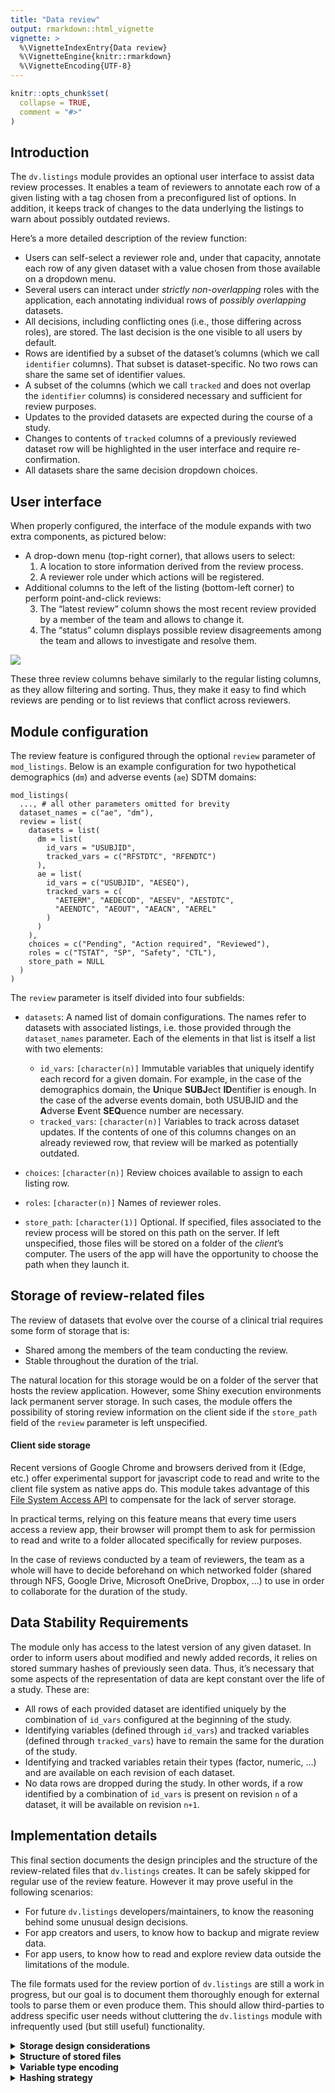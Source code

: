 ```yaml
---
title: "Data review"
output: rmarkdown::html_vignette
vignette: >
  %\VignetteIndexEntry{Data review}
  %\VignetteEngine{knitr::rmarkdown}
  %\VignetteEncoding{UTF-8}
---
```


```r
knitr::opts_chunk$set(
  collapse = TRUE,
  comment = "#>"
)
```

## Introduction

The `dv.listings` module provides an optional user interface to assist data review processes. It enables a team of reviewers to annotate each row of a given listing with a tag chosen from a preconfigured list of options. In addition, it keeps track of changes to the data underlying the listings to warn about possibly outdated reviews.

Here's a more detailed description of the review function:

- Users can self-select a reviewer role and, under that capacity, annotate each row of any given dataset with a value chosen from those available on a dropdown menu.
- Several users can interact under _strictly non-overlapping_ roles with the application, each annotating individual rows of _possibly overlapping_ datasets.
- All decisions, including conflicting ones (i.e., those differing across roles), are stored. The last decision is the one visible to all users by default.
- Rows are identified by a subset of the dataset's columns (which we call `identifier` columns). That subset is dataset-specific. No two rows can share the same set of identifier values.
- A subset of the columns (which we call `tracked` and does not overlap the `identifier` columns) is considered necessary and sufficient for review purposes.
- Updates to the provided datasets are expected during the course of a study. 
- Changes to contents of `tracked` columns of a previously reviewed dataset row will be highlighted in the user interface and require re-confirmation.
- All datasets share the same decision dropdown choices.

## User interface

When properly configured, the interface of the module expands with two extra components, as pictured below:

- A drop-down menu (top-right corner), that allows users to select:
  1. A location to store information derived from the review process.
  2. A reviewer role under which actions will be registered.
- Additional columns to the left of the listing (bottom-left corner) to perform point-and-click reviews:
  3. The "latest review" column shows the most recent review provided by a member of the team and allows to change it.
  4. The "status" column displays possible review disagreements among the team and allows to investigate and resolve them.

![](images/review00.jpg)

These three review columns behave similarly to the regular listing columns, as they allow filtering and sorting. Thus, they make it easy to find which reviews are pending or to list reviews that conflict across reviewers.

## Module configuration

The review feature is configured through the optional `review` parameter of `mod_listings`. Below is an example configuration for two hypothetical demographics (`dm`) and adverse events (`ae`) SDTM domains:
```
mod_listings(
  ..., # all other parameters omitted for brevity
  dataset_names = c("ae", "dm"),
  review = list(
    datasets = list(
      dm = list(
        id_vars = "USUBJID",
        tracked_vars = c("RFSTDTC", "RFENDTC")
      ),
      ae = list(
        id_vars = c("USUBJID", "AESEQ"), 
        tracked_vars = c(
          "AETERM", "AEDECOD", "AESEV", "AESTDTC", 
          "AEENDTC", "AEOUT", "AEACN", "AEREL"
        )
      )
    ),
    choices = c("Pending", "Action required", "Reviewed"),
    roles = c("TSTAT", "SP", "Safety", "CTL"),
    store_path = NULL
  )
)
```
The `review` parameter is itself divided into four subfields:

- `datasets`: A named list of domain configurations. The names refer to datasets with associated listings, i.e. those provided through the `dataset_names` parameter. Each of the elements in that list is itself a list with two elements:

  - `id_vars`: `[character(n)]` Immutable variables that uniquely identify each record for a given domain. For example, in the case of the demographics domain, the **U**nique **SUBJ**ect **ID**entifier is enough. In the case of the adverse events domain, both USUBJID and the **A**dverse **E**vent **SEQ**uence number are necessary.
  - `tracked_vars`: `[character(n)]` Variables to track across dataset updates. If the contents of one of this columns changes on an already reviewed row, that review will be marked as potentially outdated.
- `choices`: `[character(n)]` Review choices available to assign to each listing row.
- `roles`: `[character(n)]` Names of reviewer roles.
- `store_path`: `[character(1)]` Optional. If specified, files associated to the review process will be stored on this path on the server. If left unspecified, those files will be stored on a folder of the _client_'s computer. The users of the app will have the opportunity to choose the path when they launch it.

## Storage of review-related files

The review of datasets that evolve over the course of a clinical trial requires some form of storage that is:

- Shared among the members of the team conducting the review.
- Stable throughout the duration of the trial.

The natural location for this storage would be on a folder of the server that hosts the review application. However, some Shiny execution environments lack permanent server storage. In such cases, the module offers the possibility of storing review information on the client side if the `store_path` field of the `review` parameter is left unspecified. 

#### Client side storage

Recent versions of Google Chrome and browsers derived from it (Edge, etc.) offer experimental support for javascript code to read and write to the client file system as native apps do. This module takes advantage of this [File System Access API](https://wicg.github.io/file-system-access/) to compensate for the lack of server storage.

In practical terms, relying on this feature means that every time users access a review app, their browser will prompt them to ask for permission to read and write to a folder allocated specifically for review purposes.

In the case of reviews conducted by a team of reviewers, the team as a whole will have to decide beforehand on which networked folder (shared through NFS, Google Drive, Microsoft OneDrive, Dropbox, ...) to use in order to collaborate for the duration of the study.

## Data Stability Requirements
The module only has access to the latest version of any given dataset. In order to inform users about modified and newly added records, it relies on stored summary hashes of previously seen data. Thus, it's necessary that some aspects of the representation of data are kept constant over the life of a study. These are:

- All rows of each provided dataset are identified uniquely by the combination of `id_vars` configured at the beginning of the study.
- Identifying variables (defined through `id_vars`) and tracked variables (defined through `tracked_vars`) have to remain the same for the duration of the study.
- Identifying and tracked variables retain their types (factor, numeric, ...) and are available on each revision of each dataset.
- No data rows are dropped during the study. In other words, if a row identified by a combination of `id_vars` is present on revision `n` of a dataset, it will be available on revision `n+1`.

## Implementation details

This final section documents the design principles and the structure of the review-related files that `dv.listings` creates. It can be safely skipped for regular use of the review feature. However it may prove useful in the following scenarios:

- For future `dv.listings` developers/maintainers, to know the reasoning behind some unusual design decisions.
- For app creators and users, to know how to backup and migrate review data.
- For app users, to know how to read and explore review data outside the limitations of the module.

The file formats used for the review portion of `dv.listings` are still a work in progress, but our goal is to document them thoroughly enough for external tools to parse them or even produce them. This should allow third-parties to address specific user needs without cluttering the `dv.listings` module with infrequently used (but still useful) functionality.

<details><summary>**Storage design considerations**</summary>
The nature of the review feature requires concurrent multi-user (multi-session, multi-process) write access to a shared resource, which Posit deems incompatible with pins (https://docs.posit.co/connect/user/pins/, see reddish box).

This is the first DaVinci module that will serialize to permanent storage a substantial amount of study decisions taken over an extended period of time. Loss of data in this context is not acceptable. To guarantee data integrity, we propose the use of simple *append-only* data structures. Put simply, they are plain files opened in "append" mode. It's easy to demonstrate that they can't become the source of catastrophic loss of data of past review sessions. The granularity of the `pins` API (which only allows to load and store complete files) is incompatible with this design. 

Data appending improves performance, as only new changes need to be serialized. It's also useful for version tracking, as all editing operations can be replayed in the order in which they happened.

Backing up review data can be accomplished by copying the contents of the container folder to an independent file system. Since all review operations are appended, a delta-transmission tool such as `rsync` is a natural fit.

Lastly, using plain file storage allows for easy local testing and for universal use of the review feature (running the application locally, on Connect, on Openshift, ...).

</details>

<details><summary>**Structure of stored files**</summary>

If we take a hypothetical "xyz" domain, `dv.listings` will store the following files for review purposes (expand to see the layout of their contents):

<details><summary>`xyz_000.base` (information related to the first version of the "xyz" domain dataset seen by the module)</summary>
- 1 file magic code ("LISTBASE")
- 1 format version number (0)
- 1 generation marker (0)
- 1 timestamp of creation date+time (UTC)
- 1 complete hash of the "xyz" data.frame
- 1 domain string ("xyz")
- n `id_vars` variable names
- n `id_vars` variable types (see "Variable type encoding" below)
- m `tracked_vars` variable names
- m `tracked_vars` variable types (see "Variable type encoding" below)
- 1 row count
- p (1 per "xyz" row) `hash_id(xyz[id_vars])`
- p (1 per "xyz" row, *m* bytes long) `hash_tracked(xyz[tracked_vars])`
</details>

<details><summary>`xyz_001.delta` (one per domain dataset update)</summary>
- 1 file magic code ("LISTDELT")
- 1 format version number (0)
- 1 generation marker (1)
- 1 timestamp delta (seconds elapsed since "base" timestamp)
- 1 complete hash of new "xyz" data.frame
- 1 domain string ("xyz")
- 1 count of new rows
- n (1 per *new* "xyz" row) `hash_id(xyz[id_vars])`
- n (1 per *new* "xyz" row, *m* bytes long) `hash_tracked(xyz[tracked_vars])`
- 1 count of modified rows
- p (1 per *modified* "xyz" row) row index
- p (1 per *modified* "xyz" row, *m* bytes long) `hash_tracked(xyz[tracked_vars])`
</details>

<details><summary>`xyz_<ROLE>.review` (one per domain and ROLE)</summary>
- 1 file magic code ("LISTREVI")
- 1 format version number (0)
- 1 role string
- 1 domain string ("xyz")
- n reviews: row index + `review_index` + delta timestamp
</details>

<details><summary>`review.codes` (one per app):</summary>
- 1 file magic code ("LISTCODE")
- 1 format version number (0)
- n review texts
</details>

(Row indices refer to indices in the stored base+delta matrix, which is append-only. These _canonical_ indices are as good as identifiers).

The dominant factor governing the size of these files is the length of a hash, which is 16 bytes, as we discuss in the "Hashing" session below. Row indices and delta timestamps can be encoded in 4 bytes. Review indices take up 1 byte each. Estimating an upper bound of 1 million rows per dataset, a `.base` file would take around 32 MiB. A comprehensive `.review` file for such a dataset would take around 9 MiB.

These file structures are designed so that they start with a short heterogeneous header that reiterates the information that can be gleaned from the file name. The rest of the records are all homogeneous and of known size. That allows to load them into memory without the need for expensive parsing.

These files won't benefit much from compression since their main content (the hashes) is by construction statistically indistinguishable from noise.

</details>

<details><summary>**Variable type encoding**</summary>
The two "variable type" `.base` fields are encoded as single bytes that take the following values:

- Date: 1
- POSIXct: 2
- POSIXlt: 3
- Logical: 10
- Factor: 11
- Integer: 13
- Numeric: 14
- Complex: 15
- Character: 16
- Raw: 24

Most of these values are taken from the base R `SEXPTYPE` enum definition (see `src/include/Rinternals.h` on any recent R source distribution). 

The values assigned to time types are arbitrary, because they are S3 objects and thus lack dedicated `SEXPTYPE` values.

The type of a `factor()` variable is not fully defined by it being tagged as such, since the levels and their internal encoding is also part of the type. For purposes of hashing, the review feature of `dv.listings` treats the content of factor columns as `character()` by mapping their value to their assign string-like representation. This feature also is indifferent to a factor being ordered.
</details>

<details><summary>**Hashing strategy**</summary>
We store hashes for the values of `id_vars` and `tracked_vars` dataset columns. These hashes serve as content IDs.

#### Choice of hash function

A popular choice for non-cryptographic hashing is the `xxh` family of function (https://github.com/Cyan4973/xxHash/tree/dev?tab=readme-ov-file#xxhash---extremely-fast-hash-algorithm) for its balance of speed and perceived hash quality.
Three independent R packages implement them:

- rlang: Provides no control over serialization, so hashes are potentially not stable across R versions. 
- digest: Maintained by Dirk Eddelbuettel, known for being a stickler for backwards compatibility. Provides serialization options.
- xxhashlite: Substantially faster than the other two implementations for small input sizes (our scenario). Provides serialization options.

It makes sense to use the fastest implementation available, as it respects the time of users and requires less energy. `xxhashlite` is then the clear winner, but migration to `digest` (or "vendoring" of `xxhashlite` inside this package) is always possible if this lesser-known package is somehow retired from CRAN.

#### Hashing of ID variables (`hash_id()`)

With a perfect hash function, we would expect a collision after `2^(n/2)` entries have been hashed, where `n` is the output length in bits of the chosen hash. A hash that produces 64 bits is not strong enough as 2^32 is a large quantity of hashes, but still bound to collide if the review feature is used long enough.

We opt instead for 128 bits, which makes the possibility of a collision extremely unlikely. We expect an upper bound of one million rows per dataset, which is 13 *orders of magnitude* lower than the mean amount of entries estimated necessary to get a collision. The chosen hash won't be perfect, but we have an ample safety margin. We also assume that data has not been created through adversarial means geared towards making hash collisions more likely.

#### Hashing of tracked variables (`hash_tracked()`)
We could apply the same reasoning behind the choice of the `hash_id()` function to the hashing of the variable parts of each row. We instead propose a more complex hashing scheme to provide partial information about *which variables of a row have been altered* when its hash changes.

Each hash value is *m* bytes long, where *m* is the number of variables tracked of a given dataset. Each of those bytes is an independent hash of three of the tracked variables of a dataset row. Each variable, in turn, contributes to three of the *m* byte-sized hashes. This mixing of variables makes it harder for an external adversarial observer of the `.base` and `.delta` files to brute-force the original values of the dataset by looking for collisions with the computed hash values.

To compute which variables contribute to which hash byte, we use the following scheme:

  - Byte *n*: Variables (*n*+0)%*n*, (*n*+2)%*n* and (*n*+3)%*n*

Where `%` indicates the remainder of the integer division.

So, for a input dataset with seven tracked variables (zero through six), this would mean:

  - Byte 0: Variables 0, 2 and 3
  - Byte 1: Variables 1, 3 and 4
  - Byte 2: Variables 2, 4 and 5
  - Byte 3: Variables 3, 5 and 6
  - Byte 4: Variables 4, 6 and 0
  - Byte 5: Variables 5, 0 and 1
  - Byte 6: Variables 6, 1 and 2

This scheme creates a unique mixtures of variables. Take, for instance, variable 0. It is combined with variables 2 and 3 on the zeroth byte, with variables 4 and 6 on the fourth byte and with 1 and 5 for the fifth byte.

Each of these bytes is computed by:

- Taking the three values to hash.
- Serializing them to text and concatenating them using the non-ASCII byte separator `1D` (also known as "group separator").
- Computing the `xxh32` hash and returning its most significant byte.

Informal testing (refer to `tests/testthat/tests-hash_tracked.R` for more details) of this hashing scheme shows the following properties:

- It's capable of identifying up to four modified variables per row (after that, it's preferable to give up and notify the whole row as modified).
- It has a very low **false negative rate** (a variable is modified without it being notified as such) of one for every 16 million row updates.
- It has a low **false positive rate** (a variable that retains its value is notified as modified). This only happens when there are actual changes to a row.

False positives are not critical, as they ask reviewers to consider a larger set of variables when re-reviewing a row that has been altered.

False negatives *are* critical, since they allow changes to go unreported to reviewers. This is why our choice of hash favors false positives over false negatives.

This composite hash function is a compromise found through heuristic exploration. If we come up with a better option, we can version it through the "format version number" present in `.base` and `.delta` files. This means that neither app creator nor app users have to concern themselves about the underlying `hash_tracked` representation.

</details>
